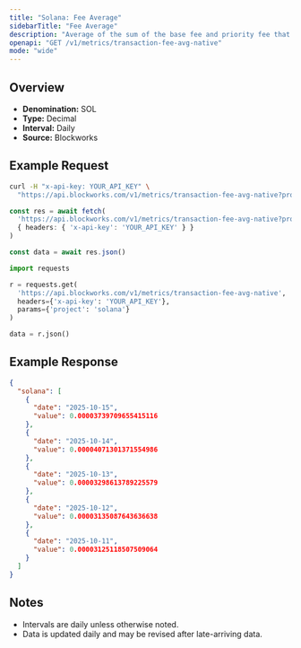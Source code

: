 ```yaml
---
title: "Solana: Fee Average"
sidebarTitle: "Fee Average"
description: "Average of the sum of the base fee and priority fee that day in native chain token"
openapi: "GET /v1/metrics/transaction-fee-avg-native"
mode: "wide"
---
```


## Overview

- **Denomination:** SOL
- **Type:** Decimal
- **Interval:** Daily
- **Source:** Blockworks

## Example Request

<CodeGroup>

```bash cURL
curl -H "x-api-key: YOUR_API_KEY" \
  "https://api.blockworks.com/v1/metrics/transaction-fee-avg-native?project=solana"
```

```typescript TypeScript
const res = await fetch(
  'https://api.blockworks.com/v1/metrics/transaction-fee-avg-native?project=solana',
  { headers: { 'x-api-key': 'YOUR_API_KEY' } }
)

const data = await res.json()
```

```python Python
import requests

r = requests.get(
  'https://api.blockworks.com/v1/metrics/transaction-fee-avg-native',
  headers={'x-api-key': 'YOUR_API_KEY'},
  params={'project': 'solana'}
)

data = r.json()
```

</CodeGroup>

## Example Response

```json
{
  "solana": [
    {
      "date": "2025-10-15",
      "value": 0.00003739709655415116
    },
    {
      "date": "2025-10-14",
      "value": 0.00004071301371554986
    },
    {
      "date": "2025-10-13",
      "value": 0.00003298613789225579
    },
    {
      "date": "2025-10-12",
      "value": 0.00003135087643636638
    },
    {
      "date": "2025-10-11",
      "value": 0.00003125118507509064
    }
  ]
}
```

## Notes
- Intervals are daily unless otherwise noted.
- Data is updated daily and may be revised after late-arriving data.